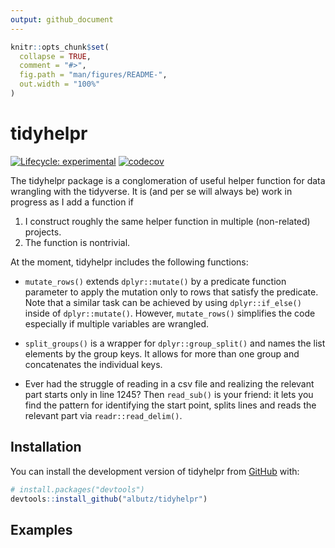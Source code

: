 ```yaml
---
output: github_document
---
```


<!-- README.md is generated from README.Rmd. Please edit that file -->

```r
knitr::opts_chunk$set(
  collapse = TRUE,
  comment = "#>",
  fig.path = "man/figures/README-",
  out.width = "100%"
)
```

# tidyhelpr

<!-- badges: start -->
[![Lifecycle: experimental](https://img.shields.io/badge/lifecycle-experimental-orange.svg)](https://lifecycle.r-lib.org/articles/stages.html#experimental)
[![codecov](https://codecov.io/gh/albutz/tidyhelpr/branch/master/graph/badge.svg?token=VG9ZEVFVXP)](https://codecov.io/gh/albutz/tidyhelpr)
<!-- badges: end -->

The tidyhelpr package is a conglomeration of useful helper function for data wrangling with the tidyverse. It is (and per se will always be) work in progress as I add a function if 

1. I construct roughly the same helper function in multiple (non-related) projects.
2. The function is nontrivial.

At the moment, tidyhelpr includes the following functions:

- `mutate_rows()` extends `dplyr::mutate()` by a predicate function parameter to apply the mutation only to rows that satisfy the predicate. Note that a similar task can be achieved by using `dplyr::if_else()` inside of `dplyr::mutate()`. However, `mutate_rows()` simplifies the code especially if multiple variables are wrangled.

- `split_groups()` is a wrapper for `dplyr::group_split()` and names the list elements by the group keys. It allows for more than one group and concatenates the individual keys.

- Ever had the struggle of reading in a csv file and realizing the relevant part starts only in line 1245? Then `read_sub()` is your friend: it lets you find the pattern for identifying the start point, splits lines and reads the relevant part via `readr::read_delim()`.

## Installation

You can install the development version of tidyhelpr from [GitHub](https://github.com/) with:

``` r
# install.packages("devtools")
devtools::install_github("albutz/tidyhelpr")
```

## Examples
